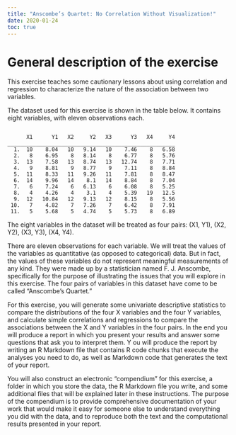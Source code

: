 ---
title: "Anscombe’s Quartet: No Correlation Without Visualization!"
date: 2020-01-24
toc: true
---
# General description of the exercise

This exercise teaches some cautionary lessons about using correlation and regression to
characterize the nature of the association between two variables.

The dataset used for this exercise is shown in the table below. It contains eight variables,
with eleven observations each.

```

      X1      Y1   X2     Y2   X3      Y3   X4     Y4  
_____________________________________________________
  1.  10    8.04   10   9.14   10    7.46    8   6.58 
  2.   8    6.95    8   8.14    8    6.77    8   5.76 
  3.  13    7.58   13   8.74   13   12.74    8   7.71 
  4.   9    8.81    9   8.77    9    7.11    8   8.84 
  5.  11    8.33   11   9.26   11    7.81    8   8.47 
  6.  14    9.96   14    8.1   14    8.84    8   7.04 
  7.   6    7.24    6   6.13    6    6.08    8   5.25 
  8.   4    4.26    4    3.1    4    5.39   19   12.5 
  9.  12   10.84   12   9.13   12    8.15    8   5.56 
 10.   7    4.82    7   7.26    7    6.42    8   7.91 
 11.   5    5.68    5   4.74    5    5.73    8   6.89 
```

The eight variables in the dataset will be treated as four pairs: (X1, Y1), (X2, Y2), (X3, Y3), (X4, Y4).

There are eleven observations for each variable.  We will treat the values of the variables as quantitative (as opposed to categorical) data.  But in fact, the values of these variables do not represent meaningful measurements of any kind.  They were made up by a statistician named F. J. Anscombe, specifically for the purpose of illustrating the issues that you will explore in this exercise.  The four pairs of variables in this dataset have come to be called "Anscombe's Quartet."

For this exercise, you will generate some univariate descriptive statistics to compare the distributions of the four X variables and the four Y variables, and calculate simple correlations and regressions to compare the associations between the X and Y variables in the four pairs.  In the end you will produce a report in which you present your results and answer some questions that ask you to interpret them.
Y
ou will produce the report by writing an R Markdown file that contains R code chunks that execute the analyses you need to do, as well as Markdown code that generates the text of your report.

You will also construct an electronic "compendium" for this exercise, a folder in which you store the data, the R Markdown file you write, and some additional files that will be explained later in these instructions.  The purpose of the compendium is to provide comprehensive documentation of your work that would make it easy for someone else to understand everything you did with the data, and to reproduce both the text and the computational results presented in your report.
